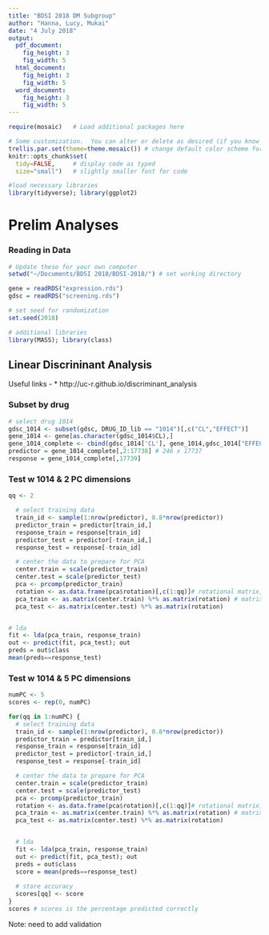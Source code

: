 ```yaml
---
title: "BDSI 2018 DM Subgroup"
author: "Hanna, Lucy, Mukai"
date: "4 July 2018"
output: 
  pdf_document:
    fig_height: 3
    fig_width: 5
  html_document:
    fig_height: 3
    fig_width: 5
  word_document:
    fig_height: 3
    fig_width: 5
---
```


```r
require(mosaic)   # Load additional packages here 

# Some customization.  You can alter or delete as desired (if you know what you are doing).
trellis.par.set(theme=theme.mosaic()) # change default color scheme for lattice
knitr::opts_chunk$set(
  tidy=FALSE,     # display code as typed
  size="small")   # slightly smaller font for code

#load necessary libraries
library(tidyverse); library(ggplot2)
```

# Prelim Analyses

### Reading in Data

```r
# Update these for your own computer
setwd("~/Documents/BDSI 2018/BDSI-2018/") # set working directory

gene = readRDS("expression.rds")
gdsc = readRDS("screening.rds")

# set seed for randomization
set.seed(2018)

# additional libraries
library(MASS); library(class)
```

## Linear Discrininant Analysis

Useful links - 
* http://uc-r.github.io/discriminant_analysis


### Subset by drug

```r
# select drug 1014
gdsc_1014 <- subset(gdsc, DRUG_ID_lib == "1014")[,c("CL","EFFECT")]
gene_1014 <- gene[as.character(gdsc_1014$CL),]
gene_1014_complete <- cbind(gdsc_1014['CL'], gene_1014,gdsc_1014["EFFECT"])
predictor = gene_1014_complete[,2:17738] # 246 x 17737
response = gene_1014_complete[,17739] 
```

### Test w 1014 & 2 PC dimensions

```r
qq <- 2

  # select training data
  train_id <- sample(1:nrow(predictor), 0.8*nrow(predictor))
  predictor_train = predictor[train_id,]
  response_train = response[train_id]
  predictor_test = predictor[-train_id,]
  response_test = response[-train_id]

  # center the data to prepare for PCA
  center.train = scale(predictor_train)
  center.test = scale(predictor_test)
  pca <- prcomp(predictor_train)
  rotation <- as.data.frame(pca$rotation)[,c(1:qq)]# rotational matrix, pick specific number of PCs
  pca_train <- as.matrix(center.train) %*% as.matrix(rotation) # matrix multiplication
  pca_test <- as.matrix(center.test) %*% as.matrix(rotation)


# lda
fit <- lda(pca_train, response_train)
out <- predict(fit, pca_test); out
preds = out$class
mean(preds==response_test)
```


### Test w 1014 & 5 PC dimensions
```r
numPC <- 5
scores <- rep(0, numPC)

for(qq in 1:numPC) {
  # select training data
  train_id <- sample(1:nrow(predictor), 0.8*nrow(predictor))
  predictor_train = predictor[train_id,]
  response_train = response[train_id]
  predictor_test = predictor[-train_id,]
  response_test = response[-train_id]

  # center the data to prepare for PCA
  center.train = scale(predictor_train)
  center.test = scale(predictor_test)
  pca <- prcomp(predictor_train)
  rotation <- as.data.frame(pca$rotation)[,c(1:qq)]# rotational matrix, pick specific number of PCs
  pca_train <- as.matrix(center.train) %*% as.matrix(rotation) # matrix multiplication
  pca_test <- as.matrix(center.test) %*% as.matrix(rotation)


  # lda
  fit <- lda(pca_train, response_train)
  out <- predict(fit, pca_test); out
  preds = out$class
  score = mean(preds==response_test)
  
  # store accuracy
  scores[qq] <- score
} 
scores # scores is the percentage predicted correctly
```

Note: need to add validation




